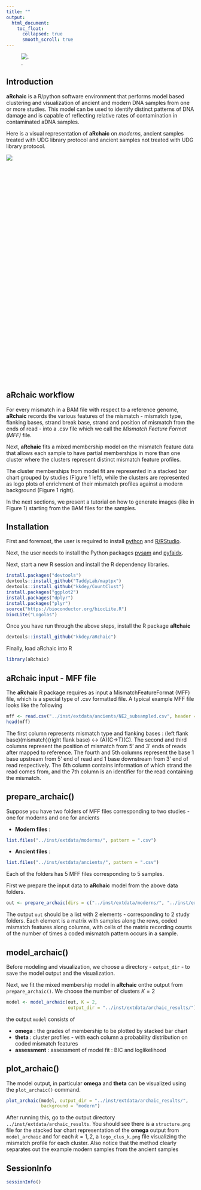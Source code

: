 ```yaml
---
title: ""
output:
  html_document:
    toc_float: 
      collapsed: true
      smooth_scroll: true
---
```


![.](logo_design.svg)

## Introduction 

**aRchaic** is a R/python software environment that performs model based 
clustering and visualization of ancient and modern DNA samples from one or more 
studies. This model can be used to identify distinct patterns of DNA damage and
is capable of reflecting relative rates of contamination in contaminated aDNA
samples. 


Here is a visual representation of **aRchaic** on *moderns*, 
ancient samples treated with UDG library protocol and ancient samples not 
treated with UDG library protocol.

<div style="width:600px; height:600px">
![](fig.png)
</div>

## aRchaic workflow

For every mismatch in a BAM file with respect to a reference genome, **aRchaic**
records the various features of the mismatch - mismatch type, flanking bases,
strand break base, strand and position of mismatch from the ends of read - into 
a .csv file which we call the *Mismatch Feature Format (MFF)* file. 

Next, **aRchaic** fits a mixed membership  model on the mismatch feature data 
that allows each sample to have partial memberships in more than one cluster 
where the clusters represent distinct mismatch feature profiles. 

The cluster memberships from model fit are represented in a stacked bar chart 
grouped by studies (Figure 1 left), while the clusters are represented as logo
plots of enrichment of their mismatch profiles against a modern background
(Figure 1 right).

<!-- For example, in Figure 1, Cluster 1 (red) is primarily represented in moderns -->
<!-- and shows no enrichment in mismatch profile with respect to modern  -->
<!-- background. Cluster 2 (blue) is represented mainly in non UDG-ancients, and  -->
<!-- highlghts enrichment of C-to-G mismatches happening at the ends of the reads, -->
<!-- with a depletion of G on right flanking base - due to scarcity of CpG sites in -->
<!-- genome.  Cluster 3 (orange) is represented in UDG ancients and shows enrichment -->
<!-- of C-to-G mismatches at mainly the terminal position of read with further -->
<!-- enrichment of these mismatches at CpG sites. -->


In the next sections, we present a tutorial on how to generate images  (like in
Figure 1) starting from the BAM files for the samples.

## Installation

First and foremost, the user is required to install 
[python](https://www.python.org/downloads/) and 
[R/RStudio](https://www.rstudio.com/).

Next, the user needs to install the Python packages 
[pysam](http://pysam.readthedocs.io/en/latest/installation.html) and
[pyfaidx](https://pythonhosted.org/pyfaidx/#installation).

Next, start a new R session and install the R dependency libraries.

```r
install.packages("devtools")
devtools::install_github("TaddyLab/maptpx")
devtools::install_github("kkdey/CountClust")
install.packages("ggplot2")
install.packages("dplyr")
install.packages("plyr")
source("https://bioconductor.org/biocLite.R")
biocLite("Logolas")
```

Once you have run through the above steps, install the R package **aRchaic**

```r
devtools::install_github("kkdey/aRchaic")
```

Finally, load aRchaic into R

```r
library(aRchaic)
```


## aRchaic input - MFF file

The **aRchaic** R package requires as input a MismatchFeatureFormat (MFF) file, which is
a special type of .csv formatted file. A typical example MFF file looks like the 
following 

```r
mff <- read.csv("../inst/extdata/ancients/NE2_subsampled.csv", header = FALSE)
head(mff)
```

The first column represents mismatch type and flanking bases :
(left flank base)(mismatch)(right flank base) <-> (A)(C->T)(C).
The second and third columns represent the position of mismatch from 5' and 3' ends
of reads after mapped to reference. The fourth and 5th columns represent the base
1 base upstream from 5' end of read and 1 base downstream from 3' end of read 
respectively. The 6th column contains information of which strand the read comes
from, and the 7th column is an identifier for the read containing the mismatch.

## prepare_archaic()

Suppose you have two folders of MFF files corresponding to two studies - one for moderns
and one for ancients

- **Modern files** :

```r
list.files("../inst/extdata/moderns/", pattern = ".csv")
```

- **Ancient files** :

```r
list.files("../inst/extdata/ancients/", pattern = ".csv")
```

Each of the folders has 5 MFF files corresponding to 5 samples. 

First we prepare the input data to **aRchaic** model from the above data folders.

```r
out <- prepare_archaic(dirs = c("../inst/extdata/moderns/", "../inst/extdata/ancients/"))
```

The output `out` should be a list with 2 elements - corresponding to 2 study 
folders. Each element is a matrix with samples along the rows, coded 
mismatch features along columns, with cells of the matrix recording counts 
of the number of times a coded mismatch pattern occurs in a sample. 

## model_archaic() 

Before modeling and visualization, we choose a directory - `output_dir` -
to save the model output and the visualization.

Next, we fit the mixed membership model in **aRchaic** onthe output from 
`prepare_archaic()`. We choose the number of clusters $K=2$

```r
model <- model_archaic(out, K = 2, 
                       output_dir = "../inst/extdata/archaic_results/")
```

the output `model` consists of 

- **omega** : the grades of membership to be plotted by stacked bar chart
- **theta** : cluster profiles - with each column a probability distribution on
          coded mismatch features 
- **assessment** : assessment of model fit : BIC and loglikelihood


## plot_archaic()

The model output, in particular **omega** and **theta** can be visualized using 
the `plot_archaic()` command.

```r
plot_archaic(model, output_dir = "../inst/extdata/archaic_results/", 
             background = "modern")
```

After running this, go to the output directory `../inst/extdata/archaic_results`. 
You should see there is a `structure.png` file for the stacked bar chart 
representation of the **omega** output from `model_archaic` and for each 
$k=1,2$, a `logo_clus_k.png` file visualizing the mismatch profile for each 
cluster. 
Also notice that the method clearly separates out the example modern samples 
from the ancient samples 


## SessionInfo

```r
sessionInfo()
```





